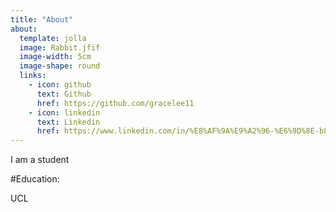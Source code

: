 ```yaml
---
title: "About"
about:
  template: jolla
  image: Rabbit.jfif
  image-width: 5cm
  image-shape: round
  links: 
    - icon: github
      text: Github
      href: https://github.com/gracelee11
    - icon: linkedin
      text: Linkedin
      href: https://www.linkedin.com/in/%E8%AF%9A%E9%A2%96-%E6%9D%8E-b8700b226/
---
```


I am a student

#Education:

UCL
